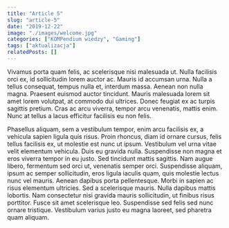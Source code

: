 ```yaml
---
title: "Article 5"
slug: "article-5"
date: "2019-12-22"
image: "./images/welcome.jpg"
categories: ["KOMPendium wiedzy", "Gaming"]
tags: ["aktualizacja"]
relatedPosts: []
---
```

Vivamus porta quam felis, ac scelerisque nisi malesuada ut. Nulla facilisis orci ex, id sollicitudin lorem auctor ac. Mauris id accumsan urna. Nulla a tellus consequat, tempus nulla et, interdum massa. Aenean non nulla magna. Praesent euismod auctor tincidunt. Mauris malesuada lorem sit amet lorem volutpat, at commodo dui ultrices. Donec feugiat ex ac turpis sagittis pretium. Cras ac arcu viverra, tempor arcu venenatis, mattis enim. Nunc at tellus a lacus efficitur facilisis eu non felis.

Phasellus aliquam, sem a vestibulum tempor, enim arcu facilisis ex, a vehicula sapien ligula quis risus. Proin rhoncus, diam id ornare cursus, felis tellus facilisis ex, ut molestie est nunc ut ipsum. Vestibulum vel urna vitae velit elementum vehicula. Duis eu gravida nulla. Suspendisse non magna et eros viverra tempor in eu justo. Sed tincidunt mattis sagittis. Nam augue libero, fermentum sed orci ut, venenatis semper orci. Suspendisse aliquam, ipsum ac semper sollicitudin, eros ligula iaculis quam, quis molestie lectus nunc vel mauris. Aenean dapibus porta pellentesque. Morbi in sapien ac risus elementum ultricies. Sed a scelerisque mauris. Nulla dapibus mattis lobortis. Nam consectetur nisi gravida mauris sollicitudin, ut finibus risus porttitor. Fusce sit amet scelerisque leo. Suspendisse sed felis sed nunc ornare tristique. Vestibulum varius justo eu magna laoreet, sed pharetra quam aliquam.
